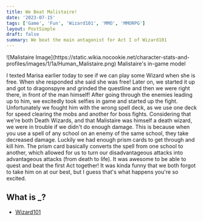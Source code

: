 ```yaml
---
title: We Beat Malistaire!
date: '2023-07-15'
tags: ['Game', 'Fun', 'Wizard101', 'MMO', 'MMORPG']
layout: PostSimple
draft: false
summary: We beat the main antagonist for Act I of Wizard101
---
```


<div style={{ display: 'flex', justifyContent: 'center' }}>
  ![Malistaire Image](https://static.wikia.nocookie.net/character-stats-and-profiles/images/1/1a/Human_Malistaire.png)
  Malistaire's in-game model
</div>

I texted Marisa earlier today to see if we can play some Wizard when she is free.
When she responded she said she was free!
Later on, we started it up and got to dragonspyre and grinded the questline and then we were right there, in front of the man himself!
After going through the enemies leading up to him, we excitedly took selfies in game and started up the fight.
Unfortunately we fought him with the wrong spell deck, as we use one deck for speed clearing the mobs and another for boss fights.
Considering that we're both Death Wizards, and that Malistaire was himself a death wizard, we were in trouble if we didn't do enough damage.
This is because when you use a spell of any school on an enemy of the same school, they take decreased damage.
Luckily we had enough prism cards to get through and kill him.
The prism card basically converts the spell from one school to another, which allowed for us to turn our disadvantageous attacks into advantageous attacks (from death to life).
It was awesome to be able to quest and beat the first Act together!
It was kinda funny that we both forgot to take him on at our best, but I guess that's what happens you're so excited.

## What is _?

- [Wizard101](https://www.wizard101.com/)